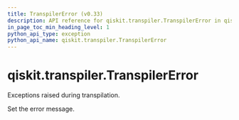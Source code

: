 ```yaml
---
title: TranspilerError (v0.33)
description: API reference for qiskit.transpiler.TranspilerError in qiskit v0.33
in_page_toc_min_heading_level: 1
python_api_type: exception
python_api_name: qiskit.transpiler.TranspilerError
---
```


<span id="qiskit-transpiler-transpilererror" />

# qiskit.transpiler.TranspilerError

<Class id="qiskit.transpiler.TranspilerError" isDedicatedPage={true} github="https://github.com/qiskit/qiskit/tree/stable/0.19/qiskit/transpiler/exceptions.py" signature="TranspilerError(*message)" modifiers="exception">
  Exceptions raised during transpilation.

  Set the error message.
</Class>

